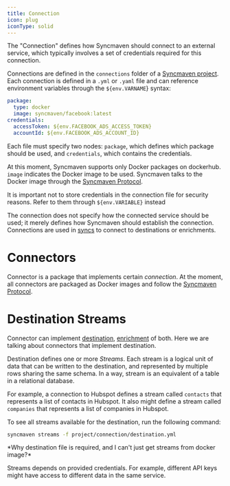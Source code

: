 ```yaml
---
title: Connection
icon: plug
iconType: solid
---
```


The "Connection" defines how Syncmaven should connect to an external service, which typically involves a set of credentials required for this connection.

Connections are defined in the `connections` folder of a [Syncmaven project](/fundametals/project). Each connection is defined in a `.yml` or `.yaml`
file and can reference environment variables through the `${env.VARNAME`} syntax:

```yaml
package:
  type: docker
  image: syncmaven/facebook:latest
credentials:
  accessToken: ${env.FACEBOOK_ADS_ACCESS_TOKEN}
  accountId: ${env.FACEBOOK_ADS_ACCOUNT_ID}
```

Each file must specify two nodes: `package`, which defines which package should be used, and `credentials`,
which contains the credentials.

At this moment, Syncmaven supports only Docker packages on dockerhub. `image` indicates the Docker image to be used.
Syncmaven talks to the Docker image through the [Syncmaven Protocol](/fundametals/protocol).

<Info> It is important not to store credentials in the connection file for security reasons. Refer to them through `${env.VARIABLE}` instead</Info>

The connection does not specify how the connected service should be used; it merely defines how Syncmaven should establish the connection. Connections are used in [syncs](/fundamentals/syncs)
to connect to destinations or enrichments.

# Connectors

Connector is a package that implements certain *connection*. At the moment, all connectors are packaged as Docker images
and follow the [Syncmaven Protocol](/fundametals/protocol).

# Destination Streams

Connector can implement [destination](/fundamentals/destination), [enrichment](/fundamentals/destination) of both.
Here we are talking about connectors that implement destination.

Destination defines one or more *Streams*. Each stream is a logical unit of data that can be written to the destination, and
represented by multiple rows sharing the same schema. In a way, stream is an equivalent of a table in a relational database.

For example, a connection to Hubspot defines a stream called `contacts` that represents a list of contacts in Hubspot. It
also might define a stream called `companies` that represents a list of companies in Hubspot.

To see all streams available for the destination, run the following command:

```bash
syncmaven streams -f project/connection/destination.yml
```

<Info>
  *Why destination file is required, and I can't just get streams from docker image?*

  Streams depends on provided credentials. For example, different API keys might have access to different data in the same service.
</Info>